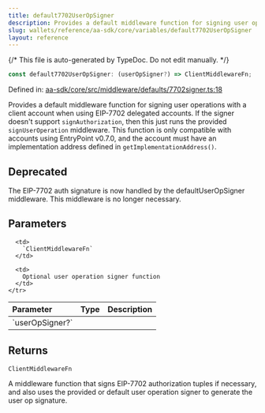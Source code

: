 ```yaml
---
title: default7702UserOpSigner
description: Provides a default middleware function for signing user operations with a client account when using EIP-7702 delegated accounts. If the signer doesn't support `signAuthorization`, then this just runs the provided `signUserOperation` middleware. This function is only compatible with accounts using EntryPoint v0.7.0, and the account must have an implementation address defined in `getImplementationAddress()`.
slug: wallets/reference/aa-sdk/core/variables/default7702UserOpSigner
layout: reference
---
```


{/* This file is auto-generated by TypeDoc. Do not edit manually. */}

```ts
const default7702UserOpSigner: (userOpSigner?) => ClientMiddlewareFn;
```

Defined in: [aa-sdk/core/src/middleware/defaults/7702signer.ts:18](https://github.com/alchemyplatform/aa-sdk/blob/17aad1f572375d42a06c7e3238078a88a435d459/aa-sdk/core/src/middleware/defaults/7702signer.ts#L18)

Provides a default middleware function for signing user operations with a client account when using EIP-7702 delegated accounts.
If the signer doesn't support `signAuthorization`, then this just runs the provided `signUserOperation` middleware.
This function is only compatible with accounts using EntryPoint v0.7.0, and the account must have an implementation address defined in `getImplementationAddress()`.

## Deprecated

The EIP-7702 auth signature is now handled by the defaultUserOpSigner middleware. This middleware is no longer necessary.

## Parameters

<table>
  <thead>
    <tr>
      <th align="left">Parameter</th>
      <th align="left">Type</th>
      <th align="left">Description</th>
    </tr>
  </thead>

  <tbody>
    <tr>
      <td>
        `userOpSigner?`
      </td>

      <td>
        `ClientMiddlewareFn`
      </td>

      <td>
        Optional user operation signer function
      </td>
    </tr>

  </tbody>
</table>

## Returns

`ClientMiddlewareFn`

A middleware function that signs EIP-7702 authorization tuples if necessary, and also uses the provided or default user operation signer to generate the user op signature.
